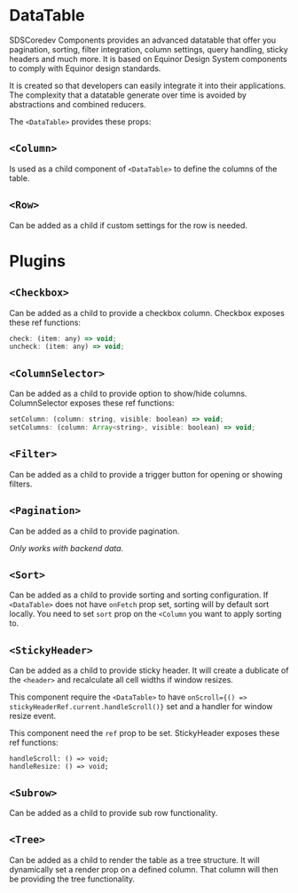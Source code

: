 
<Meta title="Library/DataTable/Documentation" />

# DataTable

SDSCoredev Components provides an advanced datatable that offer you pagination, sorting, filter 
integration, column settings, query handling, sticky headers and much more. It is based on Equinor 
Design System components to comply with Equinor design standards.

It is created so that developers can easily integrate it into their applications. The complexity that 
a datatable generate over time is avoided by abstractions and combined reducers.

The `<DataTable>` provides these props:
<ArgsTable of={DataTable} />

## `<Column>`

Is used as a child component of `<DataTable>` to define the columns of the table. 
<ArgsTable of={Column} />

## `<Row>`

Can be added as a child if custom settings for the row is needed.
<ArgsTable of={Row} />


# Plugins

## `<Checkbox>`

Can be added as a child to provide a checkbox column.
<ArgsTable of={Checkbox} />
Checkbox exposes these ref functions: 

```javascript
check: (item: any) => void;
uncheck: (item: any) => void;
```

## `<ColumnSelector>`

Can be added as a child to provide option to show/hide columns.
<ArgsTable of={ColumnSelector} />
ColumnSelector exposes these ref functions: 

```javascript
setColumn: (column: string, visible: boolean) => void;
setColumns: (column: Array<string>, visible: boolean) => void;
```

## `<Filter>`

Can be added as a child to provide a trigger button for opening or showing filters.
<ArgsTable of={Filter} />

## `<Pagination>`

Can be added as a child to provide pagination. 

<i>Only works with backend data.</i>
<ArgsTable of={Pagination} />

## `<Sort>`

Can be added as a child to provide sorting and sorting configuration. If `<DataTable>` does not have `onFetch` prop set, 
sorting will by default sort locally. You need to set `sort` prop on the `<Column` you want to apply sorting to.
<ArgsTable of={Sort} />

## `<StickyHeader>`

Can be added as a child to provide sticky header. It will create a dublicate of the `<header>` 
and recalculate all cell widths if window resizes. 

This component require the `<DataTable>` to have `onScroll={() => stickyHeaderRef.current.handleScroll()}` set and a handler for window resize event.

This component need the `ref` prop to be set.
<ArgsTable of={StickyHeader} />
StickyHeader exposes these ref functions: 
```
handleScroll: () => void;
handleResize: () => void;
```

## `<Subrow>`

Can be added as a child to provide sub row functionality. 
<ArgsTable of={Subrow} />

## `<Tree>`

Can be added as a child to render the table as a tree structure. It will dynamically set a render prop on a defined column. That column will then be 
providing the tree functionality.
<ArgsTable of={Tree} />

